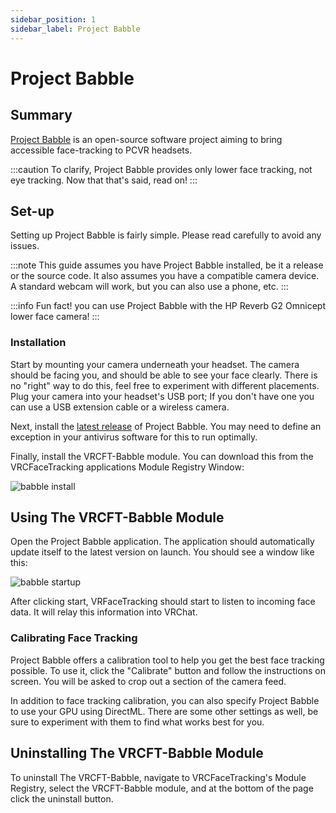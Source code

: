 ```yaml
---
sidebar_position: 1
sidebar_label: Project Babble
---
```


# Project Babble

## Summary

[Project Babble](https://github.com/SummerSigh/ProjectBabble) is an open-source software project aiming to bring accessible face-tracking to PCVR headsets.

:::caution
To clarify, Project Babble provides only lower face tracking, not eye tracking. Now that that's said, read on!
:::

## Set-up

Setting up Project Babble is fairly simple. Please read carefully to avoid any issues. 

:::note
This guide assumes you have Project Babble installed, be it a release or the source code.
It also assumes you have a compatible camera device. A standard webcam will work, but you can also use a phone, etc.
:::

:::info
Fun fact! you can use Project Babble with the HP Reverb G2 Omnicept lower face camera!
:::

### Installation

Start by mounting your camera underneath your headset. The camera should be facing you, and should be able to see your face clearly. There is no "right" way to do this, feel free to experiment with different placements. Plug your camera into your headset's USB port; If you don't have one you can use a USB extension cable or a wireless camera.

Next, install the [latest release](https://github.com/SummerSigh/ProjectBabble/releases/latest) of Project Babble. You may need to define an exception in your antivirus software for this to run optimally. 

Finally, install the VRCFT-Babble module. You can download this from the VRCFaceTracking applications Module Registry Window:

<div style={{
    width: '50%',
    height: 'auto',
    margin: 'auto',
    display: 'block'
}}>
    <img src={require("../img/babble/babble_install.png").default} alt="babble install" />
</div>

## Using The VRCFT-Babble Module

Open the Project Babble application. The application should automatically update itself to the latest version on launch. You should see a window like this:

<div style={{
    width: '50%',
    height: 'auto',
    margin: 'auto',
    display: 'block'
}}>
    <img src={require("../img/babble/babble_startup.png").default} alt="babble startup" />
</div>

After clicking start, VRFaceTracking should start to listen to incoming face data. It will relay this information into VRChat.

### Calibrating Face Tracking

Project Babble offers a calibration tool to help you get the best face tracking possible. To use it, click the "Calibrate" button and follow the instructions on screen. You will be asked to crop out a section of the camera feed.

In addition to face tracking calibration, you can also specify Project Babble to use your GPU using DirectML. There are some other settings as well, be sure to experiment with them to find what works best for you.

## Uninstalling The VRCFT-Babble Module

To uninstall The VRCFT-Babble, navigate to VRCFaceTracking's Module Registry, select the VRCFT-Babble module, and at the bottom of the page click the uninstall button.